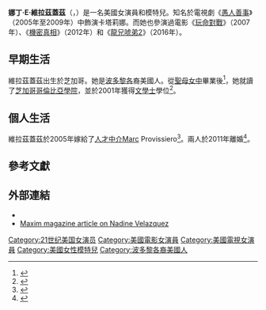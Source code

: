 {{noteTA
|G1=Show
|G2=Movie
}}
{{Infobox entertainer
| type          = 女演員
| name          = 娜丁·維拉茲蓋茲
| foreignname   = {{lang|en|Nadine Velazquez}}
| image         = Nadine Velazquez.jpg
| caption       = 維拉茲蓋茲於2006年
| birth_date    = {{birth date and age|1978|11|20}}
| birth_place   = 美國[[伊利諾伊州|伊利諾伊州]][[芝加哥|芝加哥]]
| spouse        = {{marriage|馬克·普羅維塞羅|2005|2011|reason=div}}
| yearsactive   = 2003年至今
| occupation    = 演員、模特兒
}}
'''娜丁·E·維拉茲蓋茲'''（{{lang-en|Nadine E. Velazquez}}，{{bd|1978年|11月20日||}}）是一名美國女演員和模特兒。知名於電視劇《[[愚人善事|愚人善事]]》（2005年至2009年）中飾演卡塔莉娜。而她也參演過電影《[[玩命對戰|玩命對戰]]》（2007年）、《[[機密真相|機密真相]]》（2012年）和《[[龍兄唬弟2|龍兄唬弟2]]》（2016年）。

== 早期生活 ==
維拉茲蓋茲出生於芝加哥。她是[[波多黎各|波多黎各]]裔美國人。從[[聖母女中|聖母女中]]畢業後<ref>{{Cite web |url=http://www.cookcountyclerk.com/sweethomecookcounty/pages/nadinevelazquez.aspx |title=Nadine Velazquez, Actress (profile) – Cook County (IL) Clerk's Office. |access-date=2016-01-20 |archive-date=2012-02-10 |archive-url=https://web.archive.org/web/20120210200705/http://cookcountyclerk.com/sweethomecookcounty/Pages/NadineVelazquez.aspx |dead-url=yes }}</ref>，她就讀了[[芝加哥哥倫比亞學院|芝加哥哥倫比亞學院]]，並於2001年獲得[[文學士|文學士]]學位<ref>{{Cite web |url=http://www.usnews.com/education/blogs/college-flashback/2008/09/26/nadine-velazquez |title=Vaccino, Steven. "Celebrity College Flashback: Nadine Velazquez," ''U.S. News & World Report'', September 26, 2008. |access-date=2016-01-20 |archive-date=2019-12-07 |archive-url=https://web.archive.org/web/20191207025620/https://www.usnews.com/education/blogs/college-flashback/2008/09/26/nadine-velazquez |dead-url=no }}</ref>。

== 個人生活 ==
維拉茲蓋茲於2005年嫁給了[[人才中介|人才中介]]Marc Provissiero<ref>{{cite news|url=http://www.dailymail.co.uk/home/moslive/article-1043828/Earls-Girl-Nadine-Velazquez.html|title=Earl's girl: Nadine Velazquez|date=2008-08-30|publisher=''[[Daily_Mail|Daily Mail]]''|author=Lina Das|accessdate=2012-06-18|archive-date=2016-03-07|archive-url=https://web.archive.org/web/20160307041410/http://www.dailymail.co.uk/home/moslive/article-1043828/Earls-Girl-Nadine-Velazquez.html|dead-url=no}}</ref>。兩人於2011年離婚<ref>{{cite news|url=http://nadinevelazquez.blogspot.ca/2013/12/goodbye-2013.html|title=Nadine Velazquez's blog: Goodbye 2013|date=2013-12-29|publisher=''Nadine Velazquez''|author=Nadine Velazquez|accessdate=2013-01-07|archive-date=2017-06-27|archive-url=https://web.archive.org/web/20170627063101/http://nadinevelazquez.blogspot.ca/2013/12/goodbye-2013.html|dead-url=no}}</ref>。

== 參考文獻 ==
{{reflist}}

== 外部連結 ==
* {{IMDb name|1229204}}
* [http://www.maxim.com/articles/index.aspx?key=9818&pg=1 Maxim magazine article on Nadine Velazquez] {{Wayback|url=http://www.maxim.com/articles/index.aspx?key=9818&pg=1 |date=20090122120347 }}

{{Authority control}}
{{DEFAULTSORT:Velazquez, Nadine}}
[[Category:21世纪美国女演员|Category:21世纪美国女演员]]
[[Category:美國電影女演員|Category:美國電影女演員]]
[[Category:美國電視女演員|Category:美國電視女演員]]
[[Category:美國女性模特兒|Category:美國女性模特兒]]
[[Category:波多黎各裔美國人|Category:波多黎各裔美國人]]